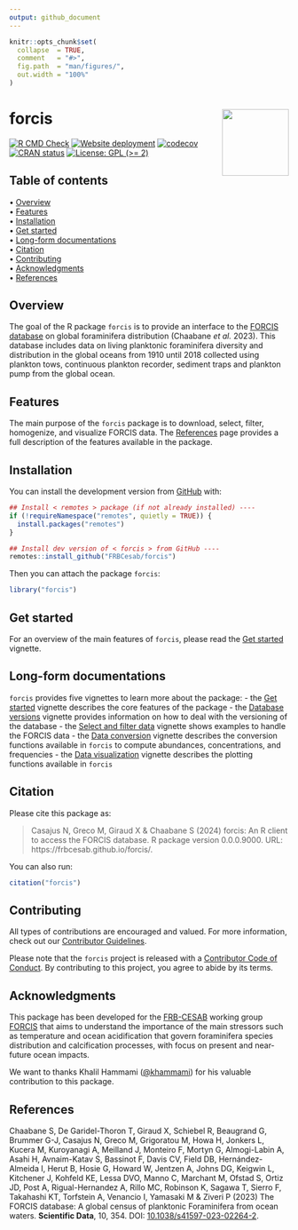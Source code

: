```yaml
---
output: github_document
---
```


<!-- README.md is generated from README.Rmd. Please edit that file -->


```r
knitr::opts_chunk$set(
  collapse  = TRUE,
  comment   = "#>",
  fig.path  = "man/figures/",
  out.width = "100%"
)
```







forcis <img src="man/figures/logo.png" height="120px" align="right" style="float:right; height:120px;"/>
=========================================================

<!-- badges: start -->
[![R CMD Check](https://github.com/FRBCesab/forcis/actions/workflows/R-CMD-check.yaml/badge.svg)](https://github.com/FRBCesab/forcis/actions/workflows/R-CMD-check.yaml)
[![Website deployment](https://github.com/FRBCesab/forcis/actions/workflows/pkgdown.yaml/badge.svg)](https://github.com/FRBCesab/forcis/actions/workflows/pkgdown.yaml)
[![codecov](https://codecov.io/gh/frbcesab/forcis/branch/master/graph/badge.svg)](https://codecov.io/gh/frbcesab/forcis)
[![CRAN status](https://www.r-pkg.org/badges/version/forcis)](https://CRAN.R-project.org/package=forcis)
[![License: GPL (>= 2)](https://img.shields.io/badge/License-GPL%20%28%3E%3D%202%29-blue.svg)](https://choosealicense.com/licenses/gpl-2.0/)
<!-- badges: end -->


## Table of contents

<p align="left">
  • <a href="#overview">Overview</a><br>
  • <a href="#features">Features</a><br>
  • <a href="#installation">Installation</a><br>
  • <a href="#get-started">Get started</a><br>
  • <a href="#long-form-documentations">Long-form documentations</a><br>
  • <a href="#citation">Citation</a><br>
  • <a href="#contributing">Contributing</a><br>
  • <a href="#acknowledgments">Acknowledgments</a><br>
  • <a href="#references">References</a>
</p>



## Overview

The goal of the R package `forcis` is to provide an interface to the [FORCIS database](https://zenodo.org/doi/10.5281/zenodo.7390791) on global foraminifera distribution (Chaabane _et al._ 2023). This database includes data on living planktonic foraminifera diversity and distribution in the global oceans from 1910 until 2018 collected using plankton tows, continuous plankton recorder, sediment traps and plankton pump from the global ocean.



## Features

The main purpose of the `forcis` package is to download, select, filter, homogenize, and visualize FORCIS data. The [References](https://frbcesab.github.io/forcis/reference/index.html) page provides a full description of the features available in the package.


## Installation

You can install the development version from [GitHub](https://github.com/) with:

```r
## Install < remotes > package (if not already installed) ----
if (!requireNamespace("remotes", quietly = TRUE)) {
  install.packages("remotes")
}

## Install dev version of < forcis > from GitHub ----
remotes::install_github("FRBCesab/forcis")
```

Then you can attach the package `forcis`:

```r
library("forcis")
```


## Get started

For an overview of the main features of `forcis`, please read the [Get started](https://frbcesab.github.io/forcis/articles/forcis.html) vignette.



## Long-form documentations

`forcis` provides five vignettes to learn more about the package:
- the [Get started](https://frbcesab.github.io/forcis/articles/forcis.html) vignette describes the core features of the package
- the [Database versions](https://frbcesab.github.io/forcis/articles/database-versions.html) vignette provides information on how to deal with the versioning of the database
- the [Select and filter data](https://frbcesab.github.io/forcis/articles/select-and-filter-data.html) vignette shows examples to handle the FORCIS data
- the [Data conversion](https://frbcesab.github.io/forcis/articles/data-conversion.html) vignette describes the conversion functions available in `forcis` to compute abundances, concentrations, and frequencies
- the [Data visualization](https://frbcesab.github.io/forcis/articles/data-visualization.html) vignette describes the plotting functions available in `forcis`




## Citation

Please cite this package as: 

> Casajus N, Greco M, Giraud X & Chaabane S (2024) forcis: An R client to access the FORCIS database. R package version 0.0.0.9000. URL: https://frbcesab.github.io/forcis/.

You can also run:

```r
citation("forcis")
```



## Contributing

All types of contributions are encouraged and valued. For more information, check out our [Contributor Guidelines](https://github.com/FRBCesab/forcis/blob/main/CONTRIBUTING.md).

Please note that the `forcis` project is released with a [Contributor Code of Conduct](https://contributor-covenant.org/version/2/1/CODE_OF_CONDUCT.html). By contributing to this project, you agree to abide by its terms.



## Acknowledgments

This package has been developed for the [FRB-CESAB](https://www.fondationbiodiversite.fr/en/about-the-foundation/le-cesab/) working group [FORCIS](https://www.fondationbiodiversite.fr/en/the-frb-in-action/programs-and-projects/le-cesab/forcis/) that aims to understand the importance of the main stressors such as temperature and ocean acidification that govern foraminifera species distribution and calcification processes, with focus on present and near-future ocean impacts. 

We want to thanks Khalil Hammami ([@khammami](https://github.com/khammami)) for his valuable contribution to this package.



## References

Chaabane S, De Garidel-Thoron T, Giraud X, Schiebel R, Beaugrand G, Brummer G-J, Casajus N, Greco M, Grigoratou M, Howa H, Jonkers L, Kucera M, Kuroyanagi A, Meilland J, Monteiro F, Mortyn G, Almogi-Labin A, Asahi H, Avnaim-Katav S, Bassinot F, Davis CV, Field DB, Hernández-Almeida I, Herut B, Hosie G, Howard W, Jentzen A, Johns DG, Keigwin L, Kitchener J, Kohfeld KE, Lessa DVO, Manno C, Marchant M, Ofstad S, Ortiz JD, Post A, Rigual-Hernandez A, Rillo MC, Robinson K, Sagawa T, Sierro F, Takahashi KT, Torfstein A, Venancio I, Yamasaki M & Ziveri P (2023) The FORCIS database: A global census of planktonic Foraminifera from ocean waters. **Scientific Data**, 10, 354.
DOI: [10.1038/s41597-023-02264-2](https://doi.org/10.1038/s41597-023-02264-2). 
